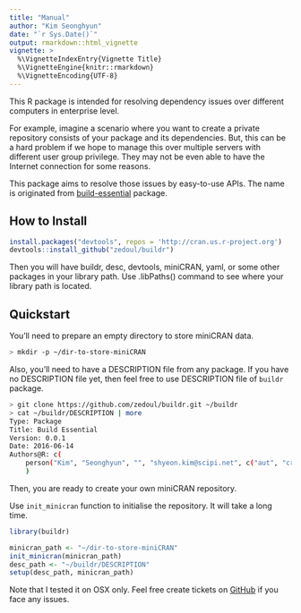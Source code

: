 ```yaml
---
title: "Manual"
author: "Kim Seonghyun"
date: "`r Sys.Date()`"
output: rmarkdown::html_vignette
vignette: >
  %\VignetteIndexEntry{Vignette Title}
  %\VignetteEngine{knitr::rmarkdown}
  %\VignetteEncoding{UTF-8}
---
```


This R package is intended for resolving dependency issues over different computers in enterprise level.

For example, imagine a scenario where you want to create a private repository
consists of your package and its dependencies. But, this can be a hard problem
if we hope to manage this over multiple servers with different user group
privilege. They may not be even able to have the Internet connection for some reasons.

This package aims to resolve those issues by easy-to-use APIs.
The name is originated from
[build-essential](https://packages.ubuntu.com/search?keywords=build-essential) package.

## How to Install

```r
install.packages("devtools", repos = 'http://cran.us.r-project.org')
devtools::install_github("zedoul/buildr")
```

Then you will have buildr, desc, devtools, miniCRAN, yaml, or some other packages in your library path. Use .libPaths() command to see where your library path is located.

## Quickstart

You'll need to prepare an empty directory to store miniCRAN data.

```bash
> mkdir -p ~/dir-to-store-miniCRAN
```

Also, you'll need to have a DESCRIPTION file from any package.
If you have no DESCRIPTION file yet, then feel free to use DESCRIPTION file of `buildr` package.

```bash
> git clone https://github.com/zedoul/buildr.git ~/buildr
> cat ~/buildr/DESCRIPTION | more
Type: Package
Title: Build Essential
Version: 0.0.1
Date: 2016-06-14
Authors@R: c(
    person("Kim", "Seonghyun", "", "shyeon.kim@scipi.net", c("aut", "cre"))
    )
```

Then, you are ready to create your own miniCRAN repository.

Use `init_minicran` function to initialise the repository.
It will take a long time.

```r
library(buildr)

minicran_path <- "~/dir-to-store-miniCRAN"
init_minicran(minicran_path)
desc_path <- "~/buildr/DESCRIPTION"
setup(desc_path, minicran_path)
```

Note that I tested it on OSX only.
Feel free create tickets on [GitHub](https://github.com/zedoul/buildr/issues) if you face any issues.